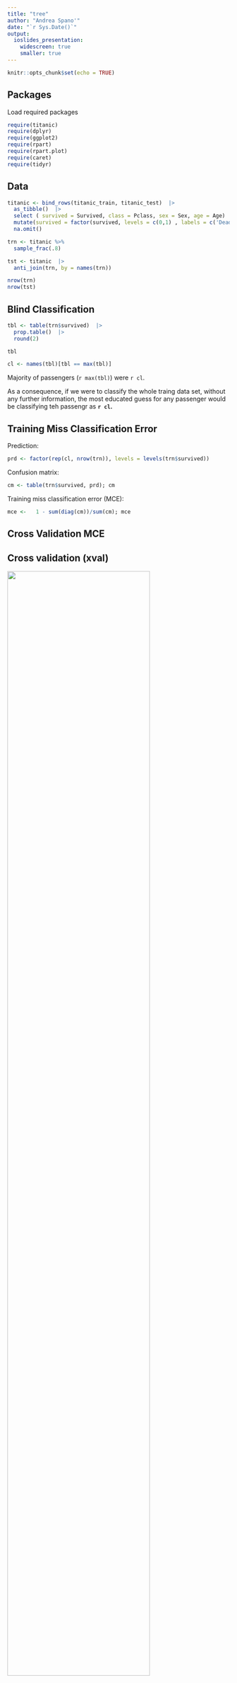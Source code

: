 ```yaml
---
title: "tree"
author: "Andrea Spano'"
date: "`r Sys.Date()`"
output:
  ioslides_presentation:
    widescreen: true
    smaller: true
---
```


```r
knitr::opts_chunk$set(echo = TRUE)
```


## Packages

Load required packages
```r

require(titanic)
require(dplyr)
require(ggplot2)
require(rpart)
require(rpart.plot)
require(caret)
require(tidyr)
```






## Data

```r
titanic <- bind_rows(titanic_train, titanic_test)  |> 
  as_tibble()  |>  
  select ( survived = Survived, class = Pclass, sex = Sex, age = Age)  |>  
  mutate(survived = factor(survived, levels = c(0,1) , labels = c('Dead', 'Surv')))  |> 
  na.omit()

trn <- titanic %>% 
  sample_frac(.8)

tst <- titanic  |> 
  anti_join(trn, by = names(trn))

nrow(trn)
nrow(tst)
```

## Blind Classification 

```r
tbl <- table(trn$survived)  |> 
  prop.table()  |> 
  round(2)

tbl

cl <- names(tbl)[tbl == max(tbl)]
```



Majority of passengers (`r max(tbl)`) were `r cl`. 



As a consequence, if we were to classify the whole traing data set, without any further information,
the most educated guess for any passenger would be classifying teh passengr as __`r cl`. __

## Training Miss Classification Error 

Prediction:
```r
prd <- factor(rep(cl, nrow(trn)), levels = levels(trn$survived))
```

Confusion matrix:

```r
cm <- table(trn$survived, prd); cm
```

Training miss classification error (MCE): 

```r
mce <-   1 - sum(diag(cm))/sum(cm); mce
```  

## Cross Validation MCE

## Cross validation (xval) {.columns-2}

![](../image/cv.png){width=80%}

Training set is split into 10 subsets

Each subset becomes a validation set with the concatenation of the remaining nine becomong the new training set  

Blind classification is performed on each training set and prediction is made on each validation set 

Prediction is teherefore made on ten validation subsets 

MCE is computed for each validation set for a total of ten MCEs

We then compure average and standard deviation of the ten MCEs


## Test MCE

Prediction:
```r
prd <- factor(rep(cl, nrow(tst)), levels = levels(trn$survived))
```

Confusion matrix:

```r
cm <- table(tst$survived, prd); cm
```

Test miss classification error (MCE): 

```r
mce <-   1 - sum(diag(cm))/sum(cm); mce
```  





## Basic Tree

```r
fm0 <- rpart(survived ~ . , data = trn, method = 'class', 
        parms = list(split = 'gini'), 
        control = rpart.control(maxdepth = 1, xval = 10))
```

```r
rpart.plot(fm0)
```

## Root node

Root node holds 100% of data (passengers)

```r
n_survived <- sum(trn$survived == 'Surv')
n <- length(trn$survived)
```

A proportion of `r round(n_survived/n, 3)` passengers survived



```r
n_survived; n
```

```r
e0 <- n_survived/n
e0
```

Root node is classified as `Dead` node as the prevalent class is `Dead` 


## Root node

As root node is classified as a `Dead` node. 

Without any further split the miss classification error would be: `r   e0`

Given that we are using variable `sex` as a splitting value, the split tells us that females survived and males died

```r
conf1 <- trn  |> 
    group_by(survived, sex)  |> 
    count()  
  conf1
```

Dead female and survived males become miss classifications

## Miss classification

The miss classification error becomes:

```r
dead_female <- conf1  |> 
  filter (survived == 'Dead' & sex == 'female')  |>
  pull(n)
surv_male <- conf1  |> 
  filter ( survived == 'Surv' & sex == 'male')  |>
  pull(n)
e1 <- (dead_female + surv_male)/n
e1
```


Miss classification error at split one as proportion of Miss classification error at split zero becomes:

```r
e <- e1/e0
e
```

That is, given a simple first split  we reduce the miss classification error from `r e0` to `r e1` 
with a percentage reduction of `r e`


## print cp

Function `printcp()` makes all of this for us

```r
printcp(fm0)
```

## Cross validation (xval) {.columns-2}

![](../image/cv.png){width=75%}

For each split 

Training set is split into 10 subset 

Tree is fit on nine out of ten subsets while wth 10~th~ subset is used for prediction

Prediction is made on ten test subsets 

MCE is computed for each test 


## xval explained

```r

xval <- function(i , trn){
  val_i <- sample_frac(trn, .1)
  trn_i <- trn  |> suppressMessages(anti_join(val_i))
  fm_i <-  rpart(survived ~ . ,data = trn_i, method = 'class',
                parms = list(split = 'gini'), 
                control = rpart.control(maxdepth = 1, xval = 10))
  prd_i <- predict(fm_i, newdata = val_i, type = "class")
  conf_mat_i <- table(val_i$survived, prd_i)
  err_i <- 1-sum(diag(conf_mat_i))/sum(conf_mat_i)
}
err <- purrr::map_dbl(1:10, xval, trn = trn)
```
```r
xerror <- mean(err); xerror
xstd <- sd(err); xstd
```


## Cp




## Fit tree

```r
fm1 <- rpart(survived ~ . , data = trn, method = 'class', 
        parms = list(split = 'gini'), 
        control = rpart.control(cp = 0.00000001), xval = 10)
printcp(fm1)
```

##  Plot full tree

```r
rpart.plot(fm1)
```

## Cp table

```r
cptable1 <- fm1$cptable  |> 
    as_tibble()  |> 
    rename(rel_error = `rel error`)
cptable1
```

## Cp Plot  {.columns-2 .smaller}

```r

bs_data <- cptable1  |> 
    filter(xerror == min(xerror))  |> 
    head(1)  |> 
    mutate(h = xerror+xstd)


cptable_plot <- cptable1  |> 
  filter ( rel_error < 1) 

pl <- ggplot(cptable_plot) + 
  geom_point(aes(nsplit,rel_error)) + 
  geom_line(aes(nsplit, rel_error)) +
  geom_line(aes(nsplit, xerror, color = 'red')) +
  geom_errorbar(aes(x = nsplit, 
                   ymin=xerror-xstd,
                   ymax=xerror+xstd),
                   width=.2,
                   color = 'red') +
geom_point(aes(nsplit, xerror), color = 'red') + 
  geom_point(aes(nsplit, xerror), 
  color = 'darkgreen', 
            data = bs_data, 
            size = 10,
            shape = 17) + 
scale_x_continuous(name ="Number of Splits",breaks=cptable_plot$nsplit,
                  sec.axis = sec_axis( trans=~., name="Cost of Pruning (CP)", breaks=cptable_plot$nsplit, 
                  labels = round(cptable_plot$CP,3))) +
                  theme(legend.position = "none")
print (pl)    
```

## Best Cp

```r
best_cp <- cptable1  |> 
mutate( lcl = min(xerror) - xstd,
        ucl = min(xerror) + xstd)  |> 
      filter (xerror >= lcl, xerror <= ucl)  |> 
      filter ( nsplit == min(nsplit)) |> 
      pull(CP)
best_cp
```

## Prune

```r
fm2 <- prune(fm1, cp = best_cp)
rpart.plot(fm2)
```


## Summary

```r
summary(fm2)
```

## Variabel importance

# ref 
https://stats.stackexchange.com/questions/117908/rpart-complexity-parameter-confusion


I have a purely categorical dataframe from the UCI machine learning database 

https://archive.ics.uci.edu/ml/datasets/Diabetes+130-US+hospitals+for+years+1999-2008



